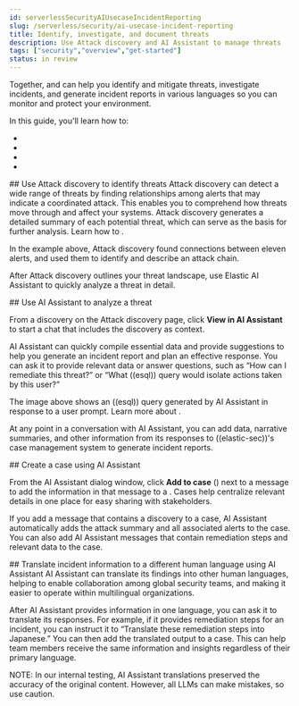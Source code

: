 ```yaml
---
id: serverlessSecurityAIUsecaseIncidentReporting
slug: /serverless/security/ai-usecase-incident-reporting
title: Identify, investigate, and document threats
description: Use Attack discovery and AI Assistant to manage threats 
tags: ["security","overview","get-started"]
status: in review
---
```


Together, <DocLink id="serverlessSecurityAIAssistant" text="Elastic AI Assistant"/> and <DocLink id="attackDiscovery" text="Attack discovery"/> can help you identify and mitigate threats, investigate incidents, and generate incident reports in various languages so you can monitor and protect your environment. 

In this guide, you'll learn how to:

* <DocLink id="use-case-incident-reporting-use-attack-discovery-to-identify-threats" text="Use Attack discovery to identify threats"/>
* <DocLink id="use-case-incident-reporting-use-ai-assistant-to-analyze-a-threat" text="Use AI Assistant to analyze a threat"/>
* <DocLink id="use-case-incident-reporting-create-a-case-using-ai-assistant" text="Create a case using AI Assistant"/>
* <DocLink id="use-case-incident-reporting-translate" text="Translate incident information to a different human language using AI Assistant"/>


<div id="use-case-incident-reporting-use-attack-discovery-to-identify-threats"/>
## Use Attack discovery to identify threats
Attack discovery can detect a wide range of threats by finding relationships among alerts that may indicate a coordinated attack. This enables you to comprehend how threats move through and affect your systems. Attack discovery generates a detailed summary of each potential threat, which can serve as the basis for further analysis. Learn how to <DocLink id="attackDiscovery" text="get started with Attack discovery"/>.

<DocImage size="m" url="images/attck-disc-11-alerts-disc.png" alt="An Attack discovery card showing an attack with 11 related alerts"/>

In the example above, Attack discovery found connections between eleven alerts, and used them to identify and describe an attack chain.

After Attack discovery outlines your threat landscape, use Elastic AI Assistant to quickly analyze a threat in detail. 

<div id="use-case-incident-reporting-use-ai-assistant-to-analyze-a-threat"/>
## Use AI Assistant to analyze a threat

From a discovery on the Attack discovery page, click **View in AI Assistant** to start a chat that includes the discovery as context. 

AI Assistant can quickly compile essential data and provide suggestions to help you generate an incident report and plan an effective response. You can ask it to provide relevant data or answer questions, such as “How can I remediate this threat?” or “What ((esql)) query would isolate actions taken by this user?” 

<DocImage size="m" url="images/attck-disc-esql-query-gen-example.png" alt="An AI Assistant dialogue in which the user asks for a purpose-built ((esql)) query" />

The image above shows an ((esql)) query generated by AI Assistant in response to a user prompt. Learn more about <DocLink id="serverlessSecurityESQLQueries" text="using AI Assistant for ((esql))"/>.

At any point in a conversation with AI Assistant, you can add data, narrative summaries, and other information from its responses to ((elastic-sec))'s case management system to generate incident reports. 

<div id="use-case-incident-reporting-create-a-case-using-ai-assistant"/>
## Create a case using AI Assistant

From the AI Assistant dialog window, click **Add to case** (<DocIcon type="addDataApp" title="Add data" />) next to a message to add the information in that message to a <DocLink id="cases-overview" text="case"/>. Cases help centralize relevant details in one place for easy sharing with stakeholders.

If you add a message that contains a discovery to a case, AI Assistant automatically adds the attack summary and all associated alerts to the case. You can also add AI Assistant messages that contain remediation steps and relevant data to the case. 

<div id="use-case-incident-reporting-translate"/>
## Translate incident information to a different human language using AI Assistant
AI Assistant can translate its findings into other human languages, helping to enable collaboration among global security teams, and making it easier to operate within multilingual organizations. 

After AI Assistant provides information in one language, you can ask it to translate its responses. For example, if it provides remediation steps for an incident, you can instruct it to “Translate these remediation steps into Japanese.” You can then add the translated output to a case. This can help team members receive the same information and insights regardless of their primary language.

<DocCallOut title="Note">
NOTE: In our internal testing, AI Assistant translations preserved the accuracy of the original content. However, all LLMs can make mistakes, so use caution.
</DocCallOut>
